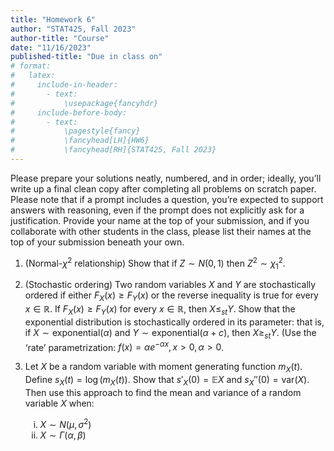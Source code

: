 ```yaml
---
title: "Homework 6"
author: "STAT425, Fall 2023"
author-title: "Course"
date: "11/16/2023"
published-title: "Due in class on"
# format:
#   latex:
#     include-in-header:
#       - text:
#           \usepackage{fancyhdr}
#     include-before-body:
#       - text:
#           \pagestyle{fancy}
#           \fancyhead[LH]{HW6}
#           \fancyhead[RH]{STAT425, Fall 2023}
---
```


Please prepare your solutions neatly, numbered, and in order; ideally, you'll write up a final clean copy after completing all problems on scratch paper. Please note that if a prompt includes a question, you're expected to support answers with reasoning, even if the prompt does not explicitly ask for a justification. Provide your name at the top of your submission, and if you collaborate with other students in the class, please list their names at the top of your submission beneath your own.

1.  (Normal-$\chi^2$ relationship) Show that if $Z\sim N(0, 1)$ then $Z^2 \sim \chi^2_1$.

2.  (Stochastic ordering) Two random variables $X$ and $Y$ are stochastically ordered if either $F_X(x) \geq F_Y(x)$ or the reverse inequality is true for every $x \in \mathbb{R}$. If $F_X(x) \geq F_Y(x)$ for every $x\in\mathbb{R}$, then $X \leq_{st} Y$. Show that the exponential distribution is stochastically ordered in its parameter: that is, if $X \sim \text{exponential}(\alpha)$ and $Y \sim \text{exponential}(\alpha + c)$, then $X \geq_{st} Y$. (Use the 'rate' parametrization: $f(x) = \alpha e^{-\alpha x}, x > 0, \alpha > 0$.

<!-- (Lognormal density) Let $\log X \sim N(\mu, \sigma^2)$. Find the PDF of $X$ and show that $e^\mu$ is a median of $X$, *i.e.*, $P(X \leq e^\mu) \geq \frac{1}{2}$ and $P(X > e^\mu) \leq \frac{1}{2}$. -->

<!-- 3.  Let $X$ be a discrete random variable. Show that if the $k$th moment exists, then so does the $j$th moment for every integer $j \leq k$. -->

3.  Let $X$ be a random variable with moment generating function $m_X (t)$. Define $s_X (t) = \log\left(m_X(t)\right)$. Show that $s'_X(0) = \mathbb{E}X$ and $s_X''(0) = \text{var}(X)$. Then use this approach to find the mean and variance of a random variable $X$ when:

    i.  $X\sim N(\mu, \sigma^2)$
    ii. $X \sim \Gamma(\alpha, \beta)$

